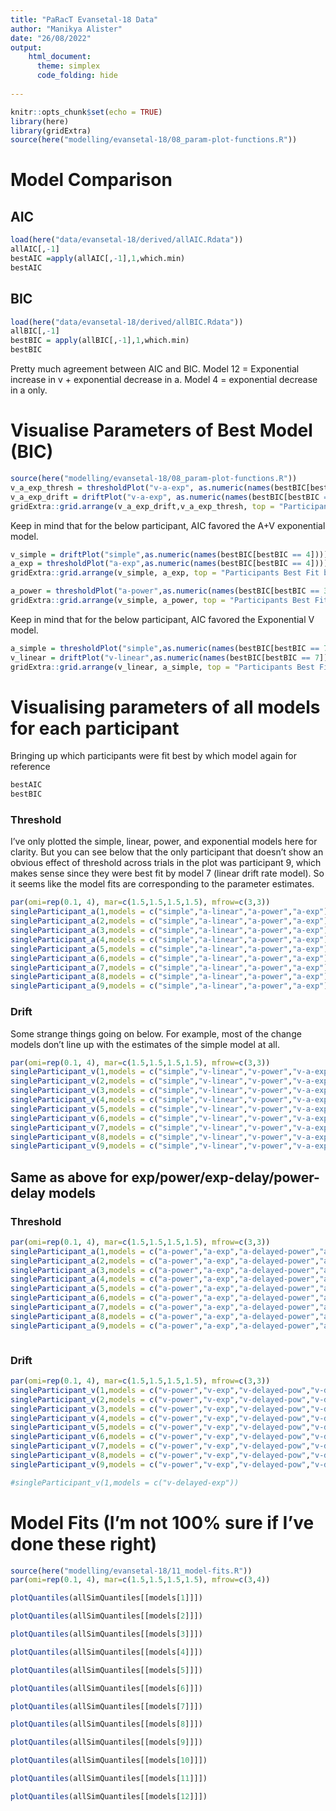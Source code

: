 ```yaml
---
title: "PaRacT Evansetal-18 Data"
author: "Manikya Alister"
date: "26/08/2022"
output:
    html_document:
      theme: simplex
      code_folding: hide
  
---
```


```r
knitr::opts_chunk$set(echo = TRUE)
library(here)
library(gridExtra)
source(here("modelling/evansetal-18/08_param-plot-functions.R"))
```
# Model Comparison

## AIC

```r
load(here("data/evansetal-18/derived/allAIC.Rdata"))
allAIC[,-1]
bestAIC =apply(allAIC[,-1],1,which.min)
bestAIC
```

## BIC

```r
load(here("data/evansetal-18/derived/allBIC.Rdata"))
allBIC[,-1]
bestBIC = apply(allBIC[,-1],1,which.min)
bestBIC
```

Pretty much agreement between AIC and BIC. Model 12 = Exponential increase in v + exponential decrease in a. Model 4 = exponential decrease in a only. 

# Visualise Parameters of Best Model (BIC)

```r
source(here("modelling/evansetal-18/08_param-plot-functions.R"))
v_a_exp_thresh = thresholdPlot("v-a-exp", as.numeric(names(bestBIC[bestBIC == 12])))
v_a_exp_drift = driftPlot("v-a-exp", as.numeric(names(bestBIC[bestBIC == 12])))
gridExtra::grid.arrange(v_a_exp_drift,v_a_exp_thresh, top = "Participants Best Fit by Exponential Threshold + Drift Model")

```

Keep in mind that for the below participant, AIC favored the A+V exponential model. 

```r
v_simple = driftPlot("simple",as.numeric(names(bestBIC[bestBIC == 4])))
a_exp = thresholdPlot("a-exp",as.numeric(names(bestBIC[bestBIC == 4])))
gridExtra::grid.arrange(v_simple, a_exp, top = "Participants Best Fit by Exponential Threshold Model")
```

```r
a_power = thresholdPlot("a-power",as.numeric(names(bestBIC[bestBIC == 3])))
gridExtra::grid.arrange(v_simple, a_power, top = "Participants Best Fit by Power Threshold Model")
```

Keep in mind that for the below participant, AIC favored the Exponential V model. 

```r
a_simple = thresholdPlot("simple",as.numeric(names(bestBIC[bestBIC == 7])))
v_linear = driftPlot("v-linear",as.numeric(names(bestBIC[bestBIC == 7])))
gridExtra::grid.arrange(v_linear, a_simple, top = "Participants Best Fit by Linear Drift Rate Model")
```

# Visualising parameters of all models for each participant

Bringing up which participants were fit best by which model again for reference

```r
bestAIC
bestBIC
```

### Threshold

I've only plotted the simple, linear, power, and exponential models here for clarity. But you can see below that the only participant that doesn't show an obvious effect of threshold across trials in the plot was participant 9, which makes sense since they were best fit by model 7 (linear drift rate model). So it seems like the model fits are corresponding to the parameter estimates. 


```r
par(omi=rep(0.1, 4), mar=c(1.5,1.5,1.5,1.5), mfrow=c(3,3))
singleParticipant_a(1,models = c("simple","a-linear","a-power","a-exp"))
singleParticipant_a(2,models = c("simple","a-linear","a-power","a-exp"))
singleParticipant_a(3,models = c("simple","a-linear","a-power","a-exp"))
singleParticipant_a(4,models = c("simple","a-linear","a-power","a-exp"))
singleParticipant_a(5,models = c("simple","a-linear","a-power","a-exp"))
singleParticipant_a(6,models = c("simple","a-linear","a-power","a-exp"))
singleParticipant_a(7,models = c("simple","a-linear","a-power","a-exp"))
singleParticipant_a(8,models = c("simple","a-linear","a-power","a-exp"))
singleParticipant_a(9,models = c("simple","a-linear","a-power","a-exp"))


```

### Drift

Some strange things going on below. For example, most of the change models don't line up with the estimates of the simple model at all. 

```r
par(omi=rep(0.1, 4), mar=c(1.5,1.5,1.5,1.5), mfrow=c(3,3))
singleParticipant_v(1,models = c("simple","v-linear","v-power","v-a-exp"))
singleParticipant_v(2,models = c("simple","v-linear","v-power","v-a-exp"))
singleParticipant_v(3,models = c("simple","v-linear","v-power","v-a-exp"))
singleParticipant_v(4,models = c("simple","v-linear","v-power","v-a-exp"))
singleParticipant_v(5,models = c("simple","v-linear","v-power","v-a-exp"))
singleParticipant_v(6,models = c("simple","v-linear","v-power","v-a-exp"))
singleParticipant_v(7,models = c("simple","v-linear","v-power","v-a-exp"))
singleParticipant_v(8,models = c("simple","v-linear","v-power","v-a-exp"))
singleParticipant_v(9,models = c("simple","v-linear","v-power","v-a-exp"))
```

## Same as above for exp/power/exp-delay/power-delay models

### Threshold

```r
par(omi=rep(0.1, 4), mar=c(1.5,1.5,1.5,1.5), mfrow=c(3,3))
singleParticipant_a(1,models = c("a-power","a-exp","a-delayed-power","a-delayed-exp"))
singleParticipant_a(2,models = c("a-power","a-exp","a-delayed-power","a-delayed-exp"))
singleParticipant_a(3,models = c("a-power","a-exp","a-delayed-power","a-delayed-exp"))
singleParticipant_a(4,models = c("a-power","a-exp","a-delayed-power","a-delayed-exp"))
singleParticipant_a(5,models = c("a-power","a-exp","a-delayed-power","a-delayed-exp"))
singleParticipant_a(6,models = c("a-power","a-exp","a-delayed-power","a-delayed-exp"))
singleParticipant_a(7,models = c("a-power","a-exp","a-delayed-power","a-delayed-exp"))
singleParticipant_a(8,models = c("a-power","a-exp","a-delayed-power","a-delayed-exp"))
singleParticipant_a(9,models = c("a-power","a-exp","a-delayed-power","a-delayed-exp"))



```

### Drift

```r
par(omi=rep(0.1, 4), mar=c(1.5,1.5,1.5,1.5), mfrow=c(3,3))
singleParticipant_v(1,models = c("v-power","v-exp","v-delayed-pow","v-delayed-exp"))
singleParticipant_v(2,models = c("v-power","v-exp","v-delayed-pow","v-delayed-exp"))
singleParticipant_v(3,models = c("v-power","v-exp","v-delayed-pow","v-delayed-exp"))
singleParticipant_v(4,models = c("v-power","v-exp","v-delayed-pow","v-delayed-exp"))
singleParticipant_v(5,models = c("v-power","v-exp","v-delayed-pow","v-delayed-exp"))
singleParticipant_v(6,models = c("v-power","v-exp","v-delayed-pow","v-delayed-exp"))
singleParticipant_v(7,models = c("v-power","v-exp","v-delayed-pow","v-delayed-exp"))
singleParticipant_v(8,models = c("v-power","v-exp","v-delayed-pow","v-delayed-exp"))
singleParticipant_v(9,models = c("v-power","v-exp","v-delayed-pow","v-delayed-exp"))

#singleParticipant_v(1,models = c("v-delayed-exp"))
```



# Model Fits (I'm not 100% sure if I've done these right)

```r
source(here("modelling/evansetal-18/11_model-fits.R"))
par(omi=rep(0.1, 4), mar=c(1.5,1.5,1.5,1.5), mfrow=c(3,4))

plotQuantiles(allSimQuantiles[[models[1]]])

plotQuantiles(allSimQuantiles[[models[2]]])

plotQuantiles(allSimQuantiles[[models[3]]])

plotQuantiles(allSimQuantiles[[models[4]]])

plotQuantiles(allSimQuantiles[[models[5]]])

plotQuantiles(allSimQuantiles[[models[6]]])

plotQuantiles(allSimQuantiles[[models[7]]])

plotQuantiles(allSimQuantiles[[models[8]]])

plotQuantiles(allSimQuantiles[[models[9]]])

plotQuantiles(allSimQuantiles[[models[10]]])

plotQuantiles(allSimQuantiles[[models[11]]])

plotQuantiles(allSimQuantiles[[models[12]]])



```

